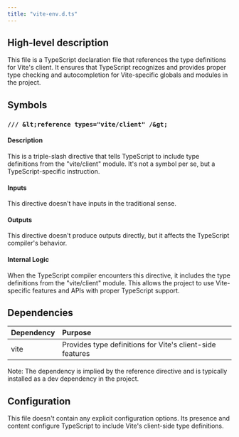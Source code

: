 ```yaml
---
title: "vite-env.d.ts"
---
```


## High-level description
This file is a TypeScript declaration file that references the type definitions for Vite's client. It ensures that TypeScript recognizes and provides proper type checking and autocompletion for Vite-specific globals and modules in the project.

## Symbols

### `/// &lt;reference types="vite/client" /&gt;`
#### Description
This is a triple-slash directive that tells TypeScript to include type definitions from the "vite/client" module. It's not a symbol per se, but a TypeScript-specific instruction.

#### Inputs
This directive doesn't have inputs in the traditional sense.

#### Outputs
This directive doesn't produce outputs directly, but it affects the TypeScript compiler's behavior.

#### Internal Logic
When the TypeScript compiler encounters this directive, it includes the type definitions from the "vite/client" module. This allows the project to use Vite-specific features and APIs with proper TypeScript support.

## Dependencies
| Dependency | Purpose |
|:-----------|:--------|
| vite | Provides type definitions for Vite's client-side features |

Note: The dependency is implied by the reference directive and is typically installed as a dev dependency in the project.

## Configuration
This file doesn't contain any explicit configuration options. Its presence and content configure TypeScript to include Vite's client-side type definitions.